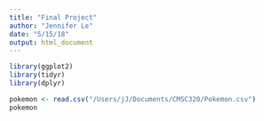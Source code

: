 ```yaml
---
title: "Final Project"
author: "Jennifer Le"
date: "5/15/18"
output: html_document
---
```


```r
library(ggplot2)
library(tidyr)
library(dplyr)
```

```r
pokemon <- read.csv("/Users/jJ/Documents/CMSC320/Pokemon.csv")
pokemon
```